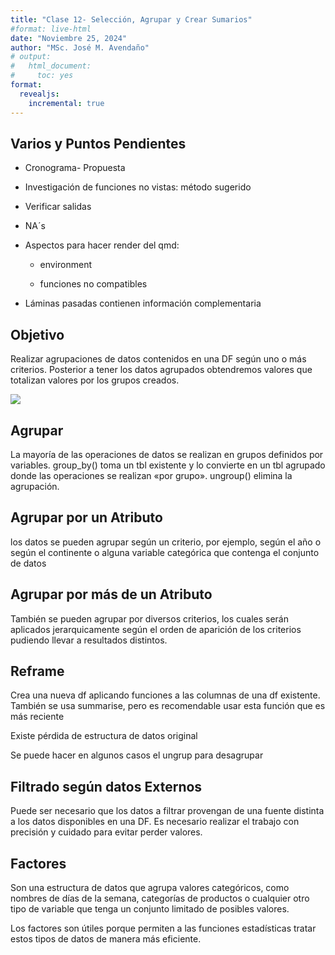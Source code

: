 ```yaml
---
title: "Clase 12- Selección, Agrupar y Crear Sumarios"
#format: live-html
date: "Noviembre 25, 2024"
author: "MSc. José M. Avendaño"
# output:
#   html_document:
#     toc: yes
format: 
  revealjs:
    incremental: true   
---
```


## Varios y Puntos Pendientes

-   Cronograma- Propuesta

-   Investigación de funciones no vistas: método sugerido

-   Verificar salidas

-   NA´s

-   Aspectos para hacer render del qmd:

    -   environment

    -   funciones no compatibles

-   Láminas pasadas contienen información complementaria

## Objetivo

Realizar agrupaciones de datos contenidos en una DF según uno o más criterios. Posterior a tener los datos agrupados obtendremos valores que totalizan valores por los grupos creados.

![](images/im-or-trans.png)

## Agrupar

La mayoría de las operaciones de datos se realizan en grupos definidos por variables. group_by() toma un tbl existente y lo convierte en un tbl agrupado donde las operaciones se realizan «por grupo». ungroup() elimina la agrupación.

## Agrupar por un Atributo

los datos se pueden agrupar según un criterio, por ejemplo, según el año o según el continente o alguna variable categórica que contenga el conjunto de datos

## Agrupar por más de un Atributo

También se pueden agrupar por diversos criterios, los cuales serán aplicados jerarquicamente según el orden de aparición de los criterios pudiendo llevar a resultados distintos.

## Reframe

Crea una nueva df aplicando funciones a las columnas de una df existente. También se usa summarise, pero es recomendable usar esta función que es más reciente

Existe pérdida de estructura de datos original

Se puede hacer en algunos casos el ungrup para desagrupar

## Filtrado según datos Externos

Puede ser necesario que los datos a filtrar provengan de una fuente distinta a los datos disponibles en una DF. Es necesario realizar el trabajo con precisión y cuidado para evitar perder valores.

## Factores

Son una estructura de datos que agrupa valores categóricos, como nombres de días de la semana, categorías de productos o cualquier otro tipo de variable que tenga un conjunto limitado de posibles valores.

Los factores son útiles porque permiten a las funciones estadísticas tratar estos tipos de datos de manera más eficiente.
